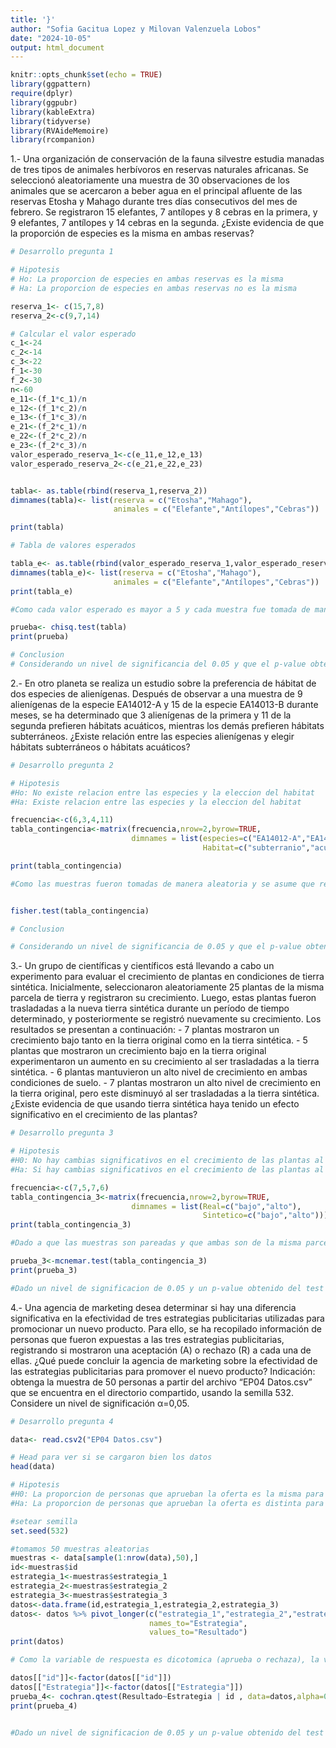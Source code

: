 ```yaml
---
title: '}'
author: "Sofia Gacitua Lopez y Milovan Valenzuela Lobos"
date: "2024-10-05"
output: html_document
---
```


```r
knitr::opts_chunk$set(echo = TRUE)
library(ggpattern)
require(dplyr)
library(ggpubr)
library(kableExtra)
library(tidyverse)
library(RVAideMemoire)
library(rcompanion)
```

1.-
Una organización de conservación de la fauna silvestre estudia manadas de tres tipos de animales herbívoros en reservas naturales africanas. Se seleccionó aleatoriamente una muestra de 30 observaciones de los animales que se acercaron a beber agua en el principal afluente de las reservas Etosha y Mahago durante tres días consecutivos del mes de febrero. Se registraron 15 elefantes, 7 antílopes y 8 cebras en la primera, y 9 elefantes, 7 antílopes y 14 cebras en la segunda.
¿Existe evidencia de que la proporción de especies es la misma en ambas reservas?

```r
# Desarrollo pregunta 1

# Hipotesis
# Ho: La proporcion de especies en ambas reservas es la misma 
# Ha: La proporcion de especies en ambas reservas no es la misma

reserva_1<- c(15,7,8)
reserva_2<-c(9,7,14)

# Calcular el valor esperado
c_1<-24
c_2<-14
c_3<-22
f_1<-30
f_2<-30
n<-60
e_11<-(f_1*c_1)/n
e_12<-(f_1*c_2)/n
e_13<-(f_1*c_3)/n
e_21<-(f_2*c_1)/n
e_22<-(f_2*c_2)/n
e_23<-(f_2*c_3)/n
valor_esperado_reserva_1<-c(e_11,e_12,e_13)
valor_esperado_reserva_2<-c(e_21,e_22,e_23)


tabla<- as.table(rbind(reserva_1,reserva_2))
dimnames(tabla)<- list(reserva = c("Etosha","Mahago"),
                       animales = c("Elefante","Antílopes","Cebras"))

print(tabla)

# Tabla de valores esperados

tabla_e<- as.table(rbind(valor_esperado_reserva_1,valor_esperado_reserva_2))
dimnames(tabla_e)<- list(reserva = c("Etosha","Mahago"),
                       animales = c("Elefante","Antílopes","Cebras"))
print(tabla_e)

#Como cada valor esperado es mayor a 5 y cada muestra fue tomada de manera aleatoria y se asume que representa menos de un 10% de la poblacion se puede usar el test chi-cuadrado de homogeneidad

prueba<- chisq.test(tabla)
print(prueba)

# Conclusion
# Considerando un nivel de significancia del 0.05 y que el p-value obtenido del test tiene un valor de 0.2084, se falla en rechazar la hipotesis nula, es decir, que no hay suficiente evidencia que sugiera que la proporcion de las especies en ambas reservas no es la misma.

```
2.-
En otro planeta se realiza un estudio sobre la preferencia de hábitat de dos especies de alienígenas. Después de observar a una muestra de 9 alienígenas de la especie EA14012-A y 15 de la especie EA14013-B durante meses, se ha determinado que 3 alienígenas de la primera y 11 de la segunda prefieren hábitats acuáticos, mientras los demás prefieren hábitats subterráneos. ¿Existe relación entre las especies alienígenas y elegir hábitats subterráneos o hábitats acuáticos?
```r
# Desarrollo pregunta 2

# Hipotesis
#Ho: No existe relacion entre las especies y la eleccion del habitat
#Ha: Existe relacion entre las especies y la eleccion del habitat

frecuencia<-c(6,3,4,11)
tabla_contingencia<-matrix(frecuencia,nrow=2,byrow=TRUE,
                           dimnames = list(especies=c("EA14012-A","EA14013B"),
                                           Habitat=c("subterranio","acuatico")))

print(tabla_contingencia)

#Como las muestras fueron tomadas de manera aleatoria y se asume que representan menos del 10% de la poblacion y ambas variables son dicotomicas ya que poseen 2 niveles podemos usar la prueba exacta de Fisher.


fisher.test(tabla_contingencia)

# Conclusion

# Considerando un nivel de significancia de 0.05 y que el p-value obtenido del test tiene un valor de 0.0918, se falla en rechazar la hipotesis nula, es decir, que no existe suficiente evidencia para afirmar que exista relacion entre las especies y la eleccion del habitat.
```

3.-
Un grupo de científicas y científicos está llevando a cabo un experimento para evaluar el crecimiento de plantas en condiciones de tierra sintética. Inicialmente, seleccionaron aleatoriamente 25 plantas de la misma parcela de tierra y registraron su crecimiento. Luego, estas plantas fueron trasladadas a la nueva tierra sintética durante un período de tiempo determinado, y posteriormente se registró nuevamente su crecimiento. Los resultados se presentan a continuación:
- 7 plantas mostraron un crecimiento bajo tanto en la tierra original como en la tierra sintética.
- 5 plantas que mostraron un crecimiento bajo en la tierra original experimentaron un aumento en su crecimiento al ser trasladadas a la tierra sintética.
- 6 plantas mantuvieron un alto nivel de crecimiento en ambas condiciones de suelo.
- 7 plantas mostraron un alto nivel de crecimiento en la tierra original, pero este disminuyó al ser trasladadas a la tierra sintética.
¿Existe evidencia de que usando tierra sintética haya tenido un efecto significativo en el crecimiento de las plantas?

```r

# Desarrollo pregunta 3

# Hipotesis
#H0: No hay cambias significativos en el crecimiento de las plantas al cambiarlas de suelo
#Ha: Si hay cambias significativos en el crecimiento de las plantas al cambiarlas de suelo

frecuencia<-c(7,5,7,6)
tabla_contingencia_3<-matrix(frecuencia,nrow=2,byrow=TRUE,
                           dimnames = list(Real=c("bajo","alto"),
                                           Sintetico=c("bajo","alto")))
print(tabla_contingencia_3)

#Dado a que las muestras son pareadas y que ambas son de la misma parcela, junto con que la respuesta es dicotomica (bajo o alto), se decide usar el test de Mcnemar.

prueba_3<-mcnemar.test(tabla_contingencia_3)
print(prueba_3)

#Dado un nivel de significacion de 0.05 y un p-value obtenido del test de 0.7728 se puede concluir con un 95% de confianza de que no hay suficiente evidencia para rechazar la hipotesis nula y por lo tanto no se puede concluir de que la tierra tenga algun efecto significativo en el crecimiento de las plantas.
```

4.-
Una agencia de marketing desea determinar si hay una diferencia significativa en la efectividad de tres estrategias publicitarias utilizadas para promocionar un nuevo producto. Para ello, se ha recopilado información de personas que fueron expuestas a las tres estrategias publicitarias, registrando si mostraron una aceptación (A) o rechazo (R) a cada una de ellas.
¿Qué puede concluir la agencia de marketing sobre la efectividad de las estrategias publicitarias para promover el nuevo producto?
Indicación: obtenga la muestra de 50 personas a partir del archivo “EP04 Datos.csv” que se encuentra en el directorio compartido, usando la semilla 532. Considere un nivel de significación α=0,05.
```r
# Desarrollo pregunta 4

data<- read.csv2("EP04 Datos.csv")

# Head para ver si se cargaron bien los datos
head(data)

# Hipotesis
#H0: La proporcion de personas que aprueban la oferta es la misma para todas las estrategias publicitarias
#Ha: La proporcion de personas que aprueban la oferta es distinta para al menos una de las estrategias publicitarias

#setear semilla
set.seed(532)

#tomamos 50 muestras aleatorias 
muestras <- data[sample(1:nrow(data),50),]
id<-muestras$id
estrategia_1<-muestras$estrategia_1
estrategia_2<-muestras$estrategia_2
estrategia_3<-muestras$estrategia_3
datos<-data.frame(id,estrategia_1,estrategia_2,estrategia_3)
datos<- datos %>% pivot_longer(c("estrategia_1","estrategia_2","estrategia_3"),
                               names_to="Estrategia",
                               values_to="Resultado")
print(datos)

# Como la variable de respuesta es dicotomica (aprueba o rechaza), la variable independiente es categorica (estrategia 1, 2 o 3) y asumimos que las observaciones de respuesta son independientes entre si y representan menos del 10% de la poblacion, solo faltaria revisar la ultima condicion (b*k>24), en este caso seria 3*50=150>24 y por lo tanto podemos se puede y se decide usar el test de cochran.

datos[["id"]]<-factor(datos[["id"]])
datos[["Estrategia"]]<-factor(datos[["Estrategia"]])
prueba_4<- cochran.qtest(Resultado~Estrategia | id , data=datos,alpha=0.05)
print(prueba_4)


#Dado un nivel de significacion de 0.05 y un p-value obtenido del test de 0.07552 se puede concluir con un 95% de confianza de que no hay suficiente evidencia para rechazar la hipotesis nula y por lo tanto no se puede concluir que la proporcion de personas que aprueban la oferta es distinta para al menos una de las estrategias publicitarias.

```
